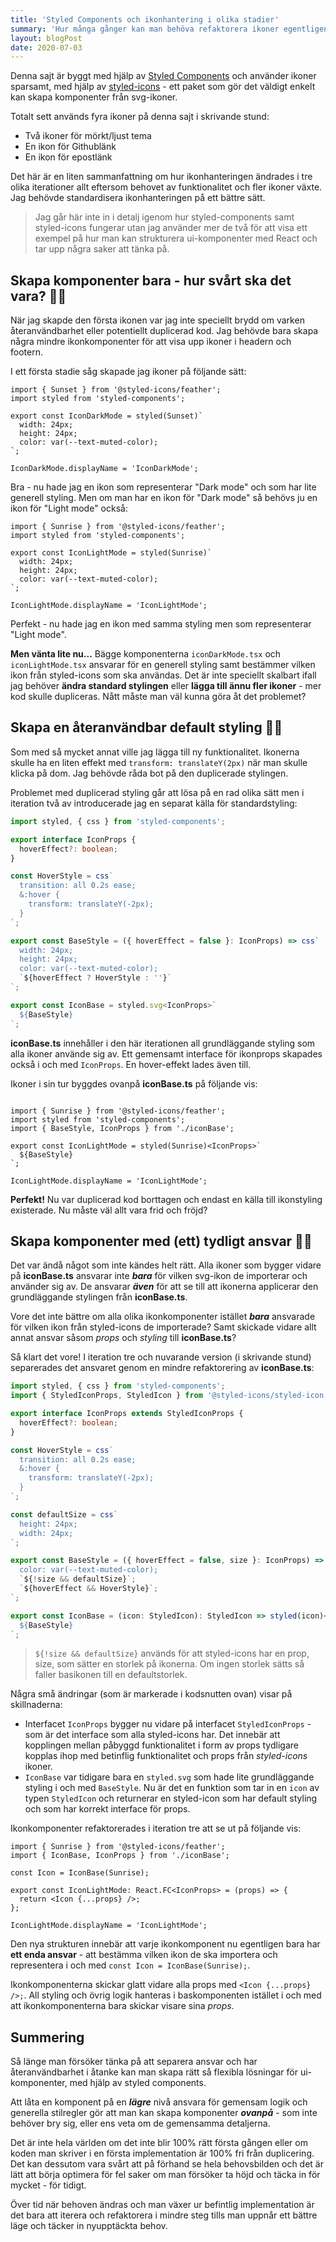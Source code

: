 ```yaml
---
title: 'Styled Components och ikonhantering i olika stadier'
summary: 'Hur många gånger kan man behöva refaktorera ikoner egentligen? Minst två gånger i alla fall - allt eftersom behovet på funktionalitet ändras.'
layout: blogPost
date: 2020-07-03
---
```


Denna sajt är byggt med hjälp av [Styled Components](https://styled-components.com/) och använder ikoner sparsamt, med hjälp av [styled-icons](https://styled-icons.js.org/) - ett paket som gör det väldigt enkelt kan skapa komponenter från svg-ikoner.

Totalt sett används fyra ikoner på denna sajt i skrivande stund:
* Två ikoner för mörkt/ljust tema
* En ikon för Githublänk
* En ikon för epostlänk

Det här är en liten sammanfattning om hur ikonhanteringen ändrades i tre olika iterationer allt eftersom behovet av funktionalitet och fler ikoner växte. Jag behövde standardisera ikonhanteringen på ett bättre sätt.

> Jag går här inte in i detalj igenom hur styled-components samt styled-icons fungerar utan jag använder mer de två för att visa ett exempel på hur man kan strukturera ui-komponenter med React och tar upp några saker att tänka på.

## Skapa komponenter bara - hur svårt ska det vara? 🤷‍♂️

När jag skapde den första ikonen var jag inte speciellt brydd om varken återanvändbarhet eller potentiellt duplicerad kod. Jag behövde bara skapa några mindre ikonkomponenter för att visa upp ikoner i headern och footern.

I ett första stadie såg skapade jag ikoner på följande sätt:

```tsx:src/components/ui/icons/iconDarkMode.tsx
import { Sunset } from '@styled-icons/feather';
import styled from 'styled-components';

export const IconDarkMode = styled(Sunset)`
  width: 24px;
  height: 24px;
  color: var(--text-muted-color);
`;

IconDarkMode.displayName = 'IconDarkMode';
```

Bra - nu hade jag en ikon som representerar "Dark mode" och som har lite generell styling. Men om man har en ikon för "Dark mode" så behövs ju en ikon för "Light mode" också:

```tsx:src/components/ui/icons/iconLightMode.tsx
import { Sunrise } from '@styled-icons/feather';
import styled from 'styled-components';

export const IconLightMode = styled(Sunrise)`
  width: 24px;
  height: 24px;
  color: var(--text-muted-color);
`;

IconLightMode.displayName = 'IconLightMode';
```

Perfekt - nu hade jag en ikon med samma styling men som representerar "Light mode".

**Men vänta lite nu...** Bägge komponenterna `iconDarkMode.tsx` och `iconLightMode.tsx` ansvarar för en generell styling samt bestämmer vilken ikon från styled-icons som ska användas.
Det är inte speciellt skalbart ifall jag behöver **ändra standard stylingen** eller **lägga till ännu fler ikoner** - mer kod skulle dupliceras. Nått måste man väl kunna göra åt det problemet?

## Skapa en återanvändbar default styling 👨‍🎨

Som med så mycket annat ville jag lägga till ny funktionalitet. Ikonerna skulle ha en liten effekt med `transform: translateY(2px)` när man skulle klicka på dom.
Jag behövde råda bot på den duplicerade stylingen.

Problemet med duplicerad styling går att lösa på en rad olika sätt men i iteration två av introducerade jag en separat källa för standardstyling:

```tsx{9}:src/components/ui/icons/iconBase.ts
import styled, { css } from 'styled-components';

export interface IconProps {
  hoverEffect?: boolean;
}

const HoverStyle = css`
  transition: all 0.2s ease;
  &:hover {
    transform: translateY(-2px);
  }
`;

export const BaseStyle = ({ hoverEffect = false }: IconProps) => css`
  width: 24px;
  height: 24px;
  color: var(--text-muted-color);
  `${hoverEffect ? HoverStyle : ''}`
`;

export const IconBase = styled.svg<IconProps>`
  ${BaseStyle}
`;
```

**iconBase.ts** innehåller i den här iterationen all grundläggande styling som alla ikoner använde sig av. Ett gemensamt interface för ikonprops skapades också i och med `IconProps`. En hover-effekt lades även till.

Ikoner i sin tur byggdes ovanpå **iconBase.ts** på följande vis:

```tsx:src/components/ui/icons/iconLightMode.tsx

import { Sunrise } from '@styled-icons/feather';
import styled from 'styled-components';
import { BaseStyle, IconProps } from './iconBase';

export const IconLightMode = styled(Sunrise)<IconProps>`
  ${BaseStyle}
`;

IconLightMode.displayName = 'IconLightMode';
```

**Perfekt!** Nu var duplicerad kod borttagen och endast en källa till ikonstyling existerade. Nu måste väl allt vara frid och fröjd?

## Skapa komponenter med (ett) tydligt ansvar 🙋‍♂️ 

Det var ändå något som inte kändes helt rätt. Alla ikoner som bygger vidare på **iconBase.ts** ansvarar inte ***bara*** för vilken svg-ikon de importerar och använder sig av. De ansvarar ***även*** för att se till att ikonerna applicerar den grundläggande stylingen från **iconBase.ts**. 

Vore det inte bättre om alla olika ikonkomponenter istället ***bara*** ansvarade för vilken ikon från styled-icons de importerade? Samt skickade vidare allt annat ansvar såsom *props* och *styling* till **iconBase.ts**?

Så klart det vore! I iteration tre och nuvarande version (i skrivande stund) separerades det ansvaret genom en mindre refaktorering av **iconBase.ts**:

```tsx{4,14,15,16}:src/components/ui/icons/iconBase.ts
import styled, { css } from 'styled-components';
import { StyledIconProps, StyledIcon } from '@styled-icons/styled-icon';

export interface IconProps extends StyledIconProps {
  hoverEffect?: boolean;
}

const HoverStyle = css`
  transition: all 0.2s ease;
  &:hover {
    transform: translateY(-2px);
  }
`;

const defaultSize = css`
  height: 24px;
  width: 24px;
`;

export const BaseStyle = ({ hoverEffect = false, size }: IconProps) => css`
  color: var(--text-muted-color);
  `${!size && defaultSize}`;
  `${hoverEffect && HoverStyle}`;
`;

export const IconBase = (icon: StyledIcon): StyledIcon => styled(icon)<IconProps>`
  ${BaseStyle}
`;

```

> `${!size && defaultSize}` används för att styled-icons har en prop, size, som sätter en storlek på ikonerna. Om ingen storlek sätts så faller basikonen till en defaultstorlek.

Några små ändringar (som är markerade i kodsnutten ovan) visar på skillnaderna:
* Interfacet `IconProps` bygger nu vidare på interfacet `StyledIconProps` - som är det interface som alla styled-icons har. Det innebär att kopplingen mellan påbyggd funktionalitet i form av props tydligare kopplas ihop med betinflig funktionalitet och props från *styled-icons* ikoner.
* `IconBase` var tidigare bara en `styled.svg` som hade lite grundläggande styling i och med `BaseStyle`. Nu är det en funktion som tar in en `icon` av typen `StyledIcon` och returnerar en styled-icon som har default styling och som har korrekt interface för props.

Ikonkomponenter refaktorerades i iteration tre att se ut på följande vis:

```tsx{4}:src/components/ui/icons/iconLightMode.tsx
import { Sunrise } from '@styled-icons/feather';
import { IconBase, IconProps } from './iconBase';

const Icon = IconBase(Sunrise);

export const IconLightMode: React.FC<IconProps> = (props) => {
  return <Icon {...props} />;
};

IconLightMode.displayName = 'IconLightMode';

```

Den nya strukturen innebär att varje ikonkomponent nu egentligen bara har **ett enda ansvar** - att bestämma vilken ikon de ska importera och representera i och med `const Icon = IconBase(Sunrise);`.

Ikonkomponenterna skickar glatt vidare alla props med `<Icon {...props} />;`. All styling och övrig logik hanteras i baskomponenten istället i och med att ikonkomponenterna bara skickar visare sina *props*.

## Summering

Så länge man försöker tänka på att separera ansvar och har återanvändbarhet i åtanke kan man skapa rätt så flexibla lösningar för ui-komponenter, med hjälp av styled components.

Att låta en komponent på en ***lägre*** nivå ansvara för gemensam logik och generella stilregler gör att man kan skapa komponenter ***ovanpå*** - som inte behöver bry sig, eller ens veta om de gemensamma detaljerna.

Det är inte hela världen om det inte blir 100% rätt första gången eller om koden man skriver i en första implementation är 100% fri från duplicering.
Det kan dessutom vara svårt att på förhand se hela behovsbilden och det är lätt att börja optimera för fel saker om man försöker ta höjd och täcka in för mycket - för tidigt.

Över tid när behoven ändras och man växer ur befintlig implementation är det bara att iterera och refaktorera i mindre steg tills man uppnår ett bättre läge och täcker in nyupptäckta behov.



